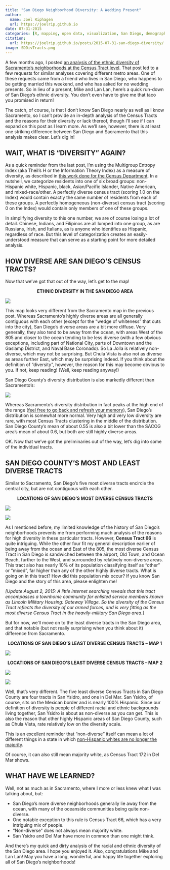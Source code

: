 ```yaml
---
title: "San Diego Neighborhood Diversity: A Wedding Present"
author:
  name: Joel Riphagen
  url: https://joelrip.github.io
date: 07-31-2015
categories: [R, mapping, open data, visualization, San Diego, demographics, diversity]
citation:
  url: https://joelrip.github.io/posts/2015-07-31-san-diego-diversity/
image: SDDivTracts.png
---
```


A few months ago, I posted [an analysis of the ethnic diversity of Sacramento’s neighborhoods at the Census Tract level](https://joelrip.github.io/posts/2015-02-08-sacramento-diversity/). That post led to a few requests for similar analyses covering different metro areas. One of these requests came from a friend who lives in San Diego, who happens to be getting married this weekend, and who has asked for no wedding presents. So in lieu of a present, Mike and Lan Lan, here’s a quick run-down of San Diego’s ethnic diversity. You don’t even have to give me that taco you promised in return!

The catch, of course, is that I don’t know San Diego nearly as well as I know Sacramento, so I can’t provide an in-depth analysis of the Census Tracts and the reasons for their diversity or lack thereof, though I’ll see if I can expand on this post as I learn more. As we’ll see, however, there is at least one striking difference between San Diego and Sacramento that this analysis makes clear. Let’s dig in!

## WAIT, WHAT IS “DIVERSITY” AGAIN?

As a quick reminder from the last post, I’m using the Multigroup Entropy Index (aka Theil’s H or the Information Theory Index) as a measure of diversity, as described in [this work done for the Census Department](https://www2.census.gov/programs-surveys/demo/about/housing-patterns/multigroup_entropy.pdf). In a nutshell, we categorize residents into one of six broad groups: non-Hispanic white, Hispanic, black, Asian/Pacific Islander, Native American, and mixed-race/other. A perfectly diverse census tract (scoring 1.0 on the Index) would contain exactly the same number of residents from each of these groups. A perfectly homogeneous (non-diverse) census tract (scoring 0 on the Index) would contain only members of one of these groups.

In simplifying diversity to this one number, we are of course losing a lot of detail. Chinese, Indians, and Filipinos are all lumped into one group, as are Russians, Irish, and Italians, as is anyone who identifies as Hispanic, regardless of race. But this level of categorization creates an easily-understood measure that can serve as a starting point for more detailed analysis.

## HOW DIVERSE ARE SAN DIEGO’S CENSUS TRACTS?

Now that we’ve got that out of the way, let’s get to the map!

<center>__ETHNIC DIVERSITY IN THE SAN DIEGO AREA__</center>

![](SDDivTracts.png){fig-alt="A map showing the diversity of San Diego area census tracts, showing areas of high and low diversity"}

This map looks very different from the Sacramento map in the previous post. Whereas Sacramento’s highly diverse areas are all generally contiguous with each other (except for the “wedge of whiteness” that cuts into the city), San Diego’s diverse areas are a bit more diffuse. Very generally, they also tend to be away from the ocean, with areas West of the 805 and closer to the ocean tending to be less diverse (with a few obvious exceptions, including part of National City, parts of Downtown and the Gaslamp District, and Naval Base Coronado). So La Jolla is relatively non-diverse, which may not be surprising. But Chula Vista is also not as diverse as areas further East, which may be surprising indeed. If you think about the definition of “diversity”, however, the reason for this may become obvious to you. If not, keep reading! (Well, keep reading anyway!)

San Diego County’s diversity distribution is also markedly different than Sacramento’s:

![](SDDivHist.png){fig-alt="A histogram of the distribution of diversity by tract, showing a normal distribution with the mean toward the center"}

Whereas Sacramento’s diversity distribution in fact peaks at the high end of the range ([feel free to go back and refresh your memory](https://joelrip.github.io/posts/2015-02-08-sacramento-diversity/)), San Diego’s distribution is somewhat more normal. Very high and very low diversity are rare, with most Census Tracts clustering in the middle of the distribution. San Diego County’s mean of about 0.55 is also a bit lower than the SACOG area’s mean of about 0.6, but both are still highly diverse areas.

OK. Now that we’ve got the preliminaries out of the way, let’s dig into some of the individual tracts.

## SAN DIEGO COUNTY’S MOST AND LEAST DIVERSE TRACTS

Similar to Sacramento, San Diego’s five most diverse tracts encircle the central city, but are not contiguous with each other.

<center>__LOCATIONS OF SAN DIEGO’S MOST DIVERSE CENSUS TRACTS__</center>

![](SDHighTracts.png){fig-alt="A map highlighting the 5 most diverse census tracts, scattered in different areas of the city"}

![](MostDiverseBar.png){fig-alt="A bar graph showing the ethnic breakdown of the 5 most diverse census tracts"}

As I mentioned before, my limited knowledge of the history of San Diego’s neighborhoods prevents me from performing much analysis of the reasons for high diversity in these particular tracts. However, __Census Tract 66__ is quite intriguing. While the other four fit my general description earlier of being away from the ocean and East of the 805, the most diverse Census Tract in San Diego is sandwiched between the airport, Old Town, and Ocean Beach, further to the West, and surrounded by relatively non-diverse areas. This tract also has nearly 10% of its population classifying itself as “other” or “mixed”, far higher than any of the other highly diverse tracts. What is going on in this tract? How did this population mix occur? If you know San Diego and the story of this area, please enlighten me!

_[Update August 2, 2015: A little internet searching reveals that this tract encompasses a townhome community for enlisted service members known as Lincoln Military Housing: Gateway Village. So the diversity of the Census Tract reflects the diversity of our armed forces, and is very fitting as the most diverse Census Tract in the heavily-military San Diego area.]_

But for now, we’ll move on to the least diverse tracts in the San Diego area, and that notable (but not really surprising when you think about it) difference from Sacramento.

<center>__LOCATIONS OF SAN DIEGO’S LEAST DIVERSE CENSUS TRACTS – MAP 1__</center>

![](SDLowTracts1.png){fig-alt="A map highlighting 4 of the 5 least diverse census tracts, all along the Mexican border"}

<center>__LOCATIONS OF SAN DIEGO’S LEAST DIVERSE CENSUS TRACTS – MAP 2__</center>

![](SDLowTracts2.png){fig-alt="A map highlighting 1 of the 5 least diverse census tracts, in Del Mar"}

![](LeastDiverseBar.png){fig-alt="A bar graph showing the ethnic breakdown of the 5 least diverse census tracts, with 4 of the 5 tracts being almost entirely Hispanic"}

Well, that’s very different. The five least diverse Census Tracts in San Diego County are four tracts in San Ysidro, and one in Del Mar. San Ysidro, of course, sits on the Mexican border and is nearly 100% Hispanic. Since our definition of diversity is people of different racial and ethnic backgrounds living together, San Ysidro is about as non-diverse as you can get. This is also the reason that other highly Hispanic areas of San Diego County, such as Chula Vista, rate relatively low on the diversity scale.

This is an excellent reminder that “non-diverse” itself can mean a lot of different things in a state in which [non-Hispanic whites are no longer the majority](https://www.latimes.com/local/california/la-me-census-latinos-20150708-story.html).

Of course, it can also still mean majority white, as Census Tract 172 in Del Mar shows.

## WHAT HAVE WE LEARNED?

Well, not as much as in Sacramento, where I more or less knew what I was talking about, but:

* San Diego’s more diverse neighborhoods generally lie away from the ocean, with many of the oceanside communities being quite non-diverse.
* One notable exception to this rule is Census Tract 66, which has a very intriguing mix of people.
* “Non-diverse” does not always mean majority white.
* San Ysidro and Del Mar have more in common than one might think.

And there’s my quick and dirty analysis of the racial and ethnic diversity of the San Diego area. I hope you enjoyed it. Also, congratulations Mike and Lan Lan! May you have a long, wonderful, and happy life together exploring all of San Diego’s neighborhoods!

